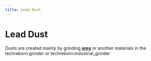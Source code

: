 ```yaml
---
title: Lead Dust
---
```


<ItemImage file="lead_dust" alt="Lead Dust" size="200" />

# Lead Dust

Dusts are created mainly by grinding **[ores](/world_generation/ore)** or another materials in the <mcitem>techreborn:grinder</mcitem> 
or <mcitem>techreborn:industrial_grinder</mcitem>
